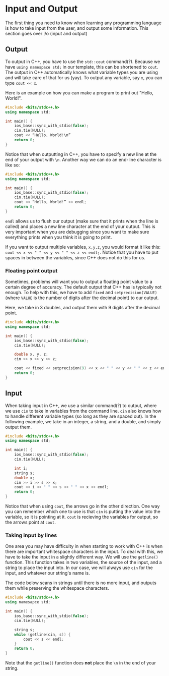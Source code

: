 # Input and Output
The first thing you need to know when learning any programming language is how to take input from the user, and output some information.  This section goes over i/o (input and output)

## Output
To output in C++, you have to use the `std::cout` command(?).  Because we have `using namespace std;` in our template, this can be shortened to `cout`.
The output in C++ automatically knows what variable types you are using and will take care of that for us (yay).  To output any variable, say `x`, you can type `cout << x`.

Here is an example on how you can make a program to print out "Hello, World!".

```c++
#include <bits/stdc++.h>
using namespace std;

int main() {
    ios_base::sync_with_stdio(false);
    cin.tie(NULL);
    cout << “Hello, World!\n”
    return 0;
}
```

Notice that when outputting in C++, you have to specify a new line at the end of your output with `\n`.
Another way we can do an end-line character is like so:

```c++
#include <bits/stdc++.h>
using namespace std;

int main() {
    ios_base::sync_with_stdio(false);
    cin.tie(NULL);
    cout << “Hello, World!” << endl;
    return 0;
}
```

`endl` allows us to flush our output (make sure that it prints when the line is called) and places a new line character at the end of your output.
This is very important when you are debugging since you want to make sure everything prints when you think it is going to print.

If you want to output multiple variables, `x,y,z`, you would format it like this: `cout << x << " " << y << " " << z << endl;`.
Notice that you have to put spaces in between the variables, since C++ does not do this for us.

### Floating point output
Sometimes, problems will want you to output a floating point value to a certain degree of accuracy.  The default output that C++ has is typically not enough.
To help with this, we have to add `fixed` and `setprecision(VALUE)` (where `VALUE` is the number of digits after the decimal point) to our output.

Here, we take in 3 doubles, and output them with 9 digits after the decimal point.

```c++
#include <bits/stdc++.h>
using namespace std;

int main() {
    ios_base::sync_with_stdio(false);
    cin.tie(NULL);

    double x, y, z;
    cin >> x >> y >> z;

    cout << fixed << setprecision(9) << x << " " << y << " " << z << endl;
    return 0;
}
```

## Input

When taking input in C++, we use a similar command(?) to output, where we use `cin` to take in variables from the command line.
`cin` also knows how to handle different variable types (so long as they are spaced out).
In the following example, we take in an integer, a string, and a double, and simply output them.

```c++
#include <bits/stdc++.h>
using namespace std;

int main() {
    ios_base::sync_with_stdio(false);
    cin.tie(NULL);

    int i;
    string s;
    double x;
    cin >> i >> s >> x;
    cout << i << " " << s << " " << x << endl;
    return 0;
}
```
Notice that when using `cout`, the arrows go in the other direction.
One way you can remember which one to use is that `cin` is putting the value into the variable, so it is pointing at it.
`cout` is recieving the variables for output, so the arrows point at `cout`.

### Taking input by lines

One area you may have difficulty in when starting to work with C++ is when there are important whitespace characters in the input.
To deal with this, we have to take the input in a slightly different way.  We will use the `getline()` function.
This function takes in two variables, the source of the input, and a string to place the input into.
In our case, we will always use `cin` for the input, and whatever our string's name is.

The code below scans in strings until there is no more input, and outputs them while preserving the whitespace characters.

```c++
#include <bits/stdc++.h>
using namesapce std;

int main() {
    ios_base::sync_with_stdio(false);
    cin.tie(NULL);

    string s;
    while (getline(cin, s)) {
        cout << s << endl;
    }
    return 0;
}
```

Note that the `getline()` function does **not** place the `\n` in the end of your string.
